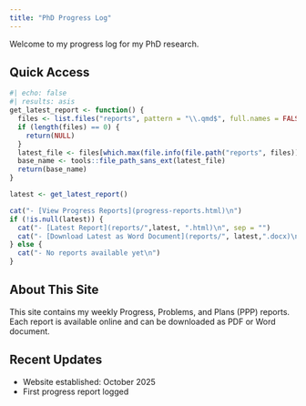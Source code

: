 ```yaml
---
title: "PhD Progress Log"
---
```

Welcome to my progress log for my PhD research.

## Quick Access

```r
#| echo: false
#| results: asis
get_latest_report <- function() {
  files <- list.files("reports", pattern = "\\.qmd$", full.names = FALSE)
  if (length(files) == 0) {
    return(NULL)
  }
  latest_file <- files[which.max(file.info(file.path("reports", files))$mtime)]
  base_name <- tools::file_path_sans_ext(latest_file)
  return(base_name)
}

latest <- get_latest_report()

cat("- [View Progress Reports](progress-reports.html)\n")
if (!is.null(latest)) {
  cat("- [Latest Report](reports/",latest, ".html)\n", sep = "")
  cat("- [Download Latest as Word Document](reports/", latest,".docx)\n", sep = "")
} else {
  cat("- No reports available yet\n")
}
```

## About This Site
This site contains my weekly Progress, Problems, and Plans (PPP) reports. Each report is available online and can be downloaded as PDF or Word document.

## Recent Updates
- Website established: October 2025
- First progress report logged